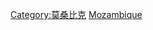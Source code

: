 {{catmore}}
{{Commonscat|Transport in Mozambique‎}}

[[Category:莫桑比克|Category:莫桑比克]]
[[Category:非洲各国交通|Mozambique‎]]